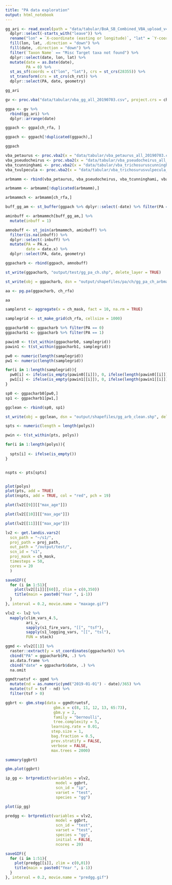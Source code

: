 ```yaml
---
title: "PA data exploration"
output: html_notebook
---
```




```r
gg_ari <- read_excel(path = "data/tabular/BoA_SB_Combined_VBA_upload_v4.xls") %>%
  dplyr::select(-starts_with("leave")) %>%
  rename("lon" = `X-coordinate (easting or longitude)`, "lat" = `Y-coordinate (northing or latitude)`, date = `Start date`) %>%
  fill(lon, lat, .direction = "down") %>%
  fill(date, .direction = "down") %>%
  filter(`Taxon Name` == "Misc Target taxa not found") %>%
  dplyr::select(date, lon, lat) %>%
  mutate(date = as.Date(date),
         PA = 0) %>%
  st_as_sf(coords = c("lon", "lat"), crs = st_crs(28355)) %>%
  st_transform(crs = st_crs(ch_rst)) %>%
  dplyr::select(PA, date, geometry)

gg_ari
```



```r
gv <- proc.vba("data/tabular/vba_gg_all_20190703.csv", project.crs = ch_proj)
```

```r
ggpa <- gv %>%
  rbind(gg_ari) %>%
  dplyr::arrange(date)

ggpach <- ggpa[ch_rfa, ]

ggpach <- ggpach[!duplicated(ggpach),]

ggpach
```

```r
vba_petaurus <- proc.vba2(x = "data/tabular/vba_petaurus_all_20190703.csv", project.crs = ch_proj)
vba_pseudocheirus <- proc.vba2(x = "data/tabular/vba_pseudocheirus_all_20190703.csv", project.crs = ch_proj)
vba_tcunninghami <- proc.vba2(x = "data/tabular/vba_trichosuruscunninghami_all_20190703.csv", project.crs = ch_proj)
vba_tvulpecula <- proc.vba2(x = "data/tabular/vba_trichosurusvulpecula_all_20190703.csv", project.crs = ch_proj)

arbmamm <- rbind(vba_petaurus, vba_pseudocheirus, vba_tcunninghami, vba_tvulpecula)

arbmamm <- arbmamm[!duplicated(arbmamm),]

arbmammch <- arbmamm[ch_rfa,]
```


```r
buff_gg_am <- st_buffer(ggpach %>% dplyr::select(-date) %>% filter(PA == 1), 1000)

aminbuff <- arbmammch[buff_gg_am,] %>%
  mutate(inbuff = 1)

```
```r
amnobuff <- st_join(arbmammch, aminbuff) %>%
  filter(is.na(inbuff)) %>%
  dplyr::select(-inbuff) %>%
  mutate(PA = PA.x,
         date = date.x) %>%
  dplyr::select(PA, date, geometry)
```

```r
ggpacharb <- rbind(ggpach, amnobuff)
```

```r
st_write(ggpacharb, "output/test/gg_pa_ch.shp", delete_layer = TRUE)
```

```r
st_write(obj = ggpacharb, dsn = "output/shapefiles/pa/ch/gg_pa_ch_arbmammbackground.shp", delete_layer = TRUE)
```


```r
aa <- pg.pa(ggpacharb, ch_rfa)

aa
```


```r
samplerst <- aggregate(x = ch_mask, fact = 10, na.rm = TRUE)

samplegrid <- st_make_grid(ch_rfa, cellsize = 1000)
```

```r
ggpacharb0 <- ggpacharb %>% filter(PA == 0)
ggpacharb1 <- ggpacharb %>% filter(PA == 1)

pawin0 <- t(st_within(ggpacharb0, samplegrid))
pawin1 <- t(st_within(ggpacharb1, samplegrid))
```
```r
pw0 <- numeric(length(samplegrid))
pw1 <- numeric(length(samplegrid))

for(i in 1:length(samplegrid)){
  pw0[i] <- ifelse(is_empty(pawin0[[i]]), 0, ifelse(length(pawin0[[i]]) == 1, pawin0[[i]][1], sample(pawin0[[i]], 1)))
  pw1[i] <- ifelse(is_empty(pawin1[[i]]), 0, ifelse(length(pawin1[[i]]) == 1, pawin1[[i]][1], sample(pawin1[[i]], 1)))
}

sp0 <- ggpacharb0[pw0,]
sp1 <- ggpacharb1[pw1,]
```
```r
ggclean <- rbind(sp0, sp1)
```
```r
st_write(obj = ggclean, dsn = "output/shapefiles/gg_arb_clean.shp", delete_layer = TRUE)
```


```r
spts <- numeric(length = length(polys))

pwin <- t(st_within(pts, polys))

for(i in 1:length(polys)){
  
  spts[i] <- ifelse(is_empty())
}


nspts <- pts[spts]


plot(polys)
plot(pts, add = TRUE)
plot(nspts, add = TRUE, col = "red", pch = 19)


```


```r
plot(lv2[[9]][["max_age"]])
```
```r
plot(lv2[[10]][["max_age"]])
```


```r
plot(lv2[[11]][["max_age"]])
```



```r
lv2 <- get.landis.vars2(
  scn_path = "~/s1/",
  proj_path = proj_path,
  out_path = "/output/test/",
  scn_id = "s1",
  proj_mask = ch_mask,
  timesteps = 50,
  cores = 20
  )
```

```r
saveGIF({
  for (i in 1:51){
    plot(lv2[[i]][[60]], zlim = c(0,350))
    title(main = paste0("Year ", i-1))
  }
}, interval = 0.2, movie.name = "maxage.gif")
```

```r
vlv2 <- lv2 %>%
  mapply(clim_vars_4.5,
         ari_v,
         sapply(s1_fire_vars, "[[", "tsf"),
         sapply(s1_logging_vars, "[[", "tsl"),
         FUN = stack)

```

```r
ggmd <- vlv2[[1]] %>%
  raster::extract(y = st_coordinates(ggpacharb)) %>%
  cbind("PA" = ggpacharb$PA, .) %>%
  as.data.frame %>%
  cbind("date" = ggpacharb$date, .) %>%
  na.omit

```


```r
ggmdtruetsf <- ggmd %>%
  mutate(nd = as.numeric(ymd("2019-01-01") - date)/365) %>%
  mutate(tsf = tsf - nd) %>%
  filter(tsf > 0)
```

```r
ggbrt <- gbm.step(data = ggmdtruetsf,
                     gbm.x = c(8, 11, 12, 13, 65:73),
                     gbm.y = 2,
                     family = "bernoulli",
                     tree.complexity = 5,
                    learning.rate = 0.01,
                    step.size = 1,
                    bag.fraction = 0.5,
                    prev.stratify = FALSE,
                    verbose = FALSE,
                    max.trees = 2000)
```

```r
summary(ggbrt)
```
```r
gbm.plot(ggbrt)
```
  
```r
ip_gg <- brtpredict(variables = vlv2,
                      model = ggbrt,
                      scn_id = "ip",
                      varset = "test",
                      species = "gg")

plot(ip_gg)
```
  
```r
predgg <- brtpredict(variables = vlv2,
                      model = ggbrt,
                      scn_id = "test",
                      varset = "test",
                      species = "gg",
                      initial = FALSE,
                      ncores = 20)
```

```r
saveGIF({
  for (i in 1:51){
    plot(predgg[[i]], zlim = c(0,01))
    title(main = paste0("Year ", i-1))
  }
}, interval = 0.2, movie.name = "predgg.gif")
```
  
  